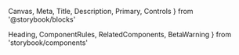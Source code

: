   Canvas,
  Meta,
  Title,
  Description,
  Primary,
  Controls
} from '@storybook/blocks'

  Heading,
  ComponentRules,
  RelatedComponents,
  BetaWarning
} from 'storybook/components'


<Meta of={FollowButtonStories} />

<Title />

<BetaWarning />

- [Overview](#overview)
- [Props](#props)
- [Configuration Options](#configuration-options)

<Heading>
  ## Overview
  <Description />
</Heading>

## Props

<Controls />

## Configuration Options

### Variants

<Canvas of={FollowButtonStories.Variants} />

### Sizes

<Canvas of={FollowButtonStories.Sizes} />
